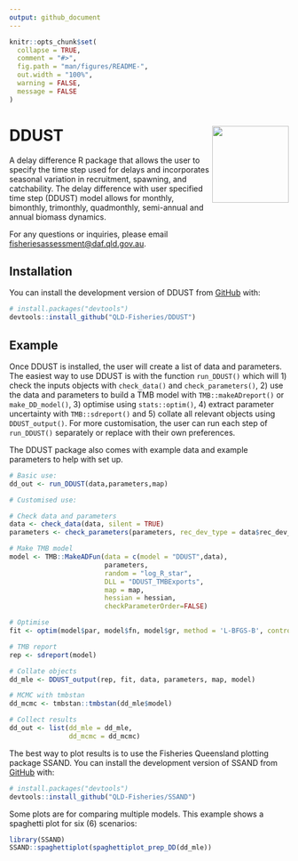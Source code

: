 ---
output: github_document
---

<!-- README.md is generated from README.Rmd. Please edit that file -->

```{r, include = FALSE}
knitr::opts_chunk$set(
  collapse = TRUE,
  comment = "#>",
  fig.path = "man/figures/README-",
  out.width = "100%",
  warning = FALSE,
  message = FALSE
)
```

# DDUST <img src="man/figures/logo.png" align="right" height="138" alt="" />

<!-- badges: start -->
<!-- badges: end -->

A delay difference R package that allows the user to specify the time step used for delays and incorporates seasonal variation in recruitment, spawning, and catchability. The delay difference with user specified time step (DDUST) model allows for monthly, bimonthly, trimonthly, quadmonthly, semi-annual and annual biomass dynamics.

For any questions or inquiries, please email [fisheriesassessment\@daf.qld.gov.au](mailto:fisheriesassessment@daf.qld.gov.au){.email}.

## Installation

You can install the development version of DDUST from [GitHub](https://github.com/) with:

``` r
# install.packages("devtools")
devtools::install_github("QLD-Fisheries/DDUST")
```

## Example

Once DDUST is installed, the user will create a list of data and parameters. The easiest way to use DDUST is with the function ``run_DDUST()`` which will 1) check the inputs objects with ``check_data()`` and ``check_parameters()``, 2) use the data and parameters to build a TMB model with ``TMB::makeADreport()`` or ``make_DD_model()``, 3) optimise using ``stats::optim()``, 4) extract parameter uncertainty with ``TMB::sdreport()`` and 5) collate all relevant objects using ``DDUST_output()``. For more customisation, the user can run each step of ``run_DDUST()`` separately or replace with their own preferences.

The DDUST package also comes with example data and example parameters to help with set up.

```r
# Basic use:
dd_out <- run_DDUST(data,parameters,map)

```

```r
# Customised use:

# Check data and parameters
data <- check_data(data, silent = TRUE)
parameters <- check_parameters(parameters, rec_dev_type = data$rec_dev_type, silent = TRUE)

# Make TMB model
model <- TMB::MakeADFun(data = c(model = "DDUST",data),
                        parameters,
                        random = "log_R_star",
                        DLL = "DDUST_TMBExports",
                        map = map,
                        hessian = hessian,
                        checkParameterOrder=FALSE)

# Optimise
fit <- optim(model$par, model$fn, model$gr, method = 'L-BFGS-B', control = list(maxit = 50000))

# TMB report
rep <- sdreport(model)

# Collate objects
dd_mle <- DDUST_output(rep, fit, data, parameters, map, model)

# MCMC with tmbstan
dd_mcmc <- tmbstan::tmbstan(dd_mle$model)

# Collect results
dd_out <- list(dd_mle = dd_mle,
               dd_mcmc = dd_mcmc)

```

The best way to plot results is to use the Fisheries Queensland plotting package SSAND. You can install the development version of SSAND from
[GitHub](https://github.com/) with:

``` r
# install.packages("devtools")
devtools::install_github("QLD-Fisheries/SSAND")
```

Some plots are for comparing multiple models. This example shows a spaghetti plot for six (6) scenarios:

```{r example}
library(SSAND)
SSAND::spaghettiplot(spaghettiplot_prep_DD(dd_mle))
```

